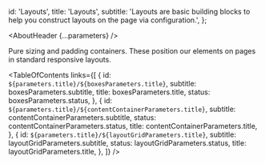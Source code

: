 


  id: 'Layouts',
  title: 'Layouts',
  subtitle:
    'Layouts are basic building blocks to help you construct layouts on the page via configuration.',
};

<Meta title="Layouts/About" />

<AboutHeader {...parameters} />

Pure sizing and padding containers. These position our elements on pages in standard responsive layouts.

<TableOfContents
  links={[
    {
      id: `${parameters.title}/${boxesParameters.title}`,
      subtitle: boxesParameters.subtitle,
      title: boxesParameters.title,
      status: boxesParameters.status,
    },
    {
      id: `${parameters.title}/${contentContainerParameters.title}`,
      subtitle: contentContainerParameters.subtitle,
      status: contentContainerParameters.status,
      title: contentContainerParameters.title,
    },
    {
      id: `${parameters.title}/${layoutGridParameters.title}`,
      subtitle: layoutGridParameters.subtitle,
      status: layoutGridParameters.status,
      title: layoutGridParameters.title,
    },
  ]}
/>
